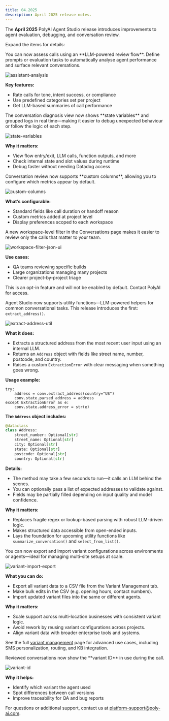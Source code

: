```yaml
---
title: 04.2025
description: April 2025 release notes.
---
```


The **April 2025** PolyAI Agent Studio release introduces improvements to agent evaluation, debugging, and conversation review.

Expand the items for details:

<AccordionGroup>

<Accordion title="Call analysis and categorisation" icon="list-check">
You can now assess calls using an **LLM-powered review flow**. Define prompts or evaluation tasks to automatically analyse agent performance and surface relevant conversations.

![assistant-analysis](/images/release-notes/2504/call-categorization.png)

**Key features:**
- Rate calls for tone, intent success, or compliance
- Use predefined categories set per project
- Get LLM-based summaries of call performance

</Accordion>

<Accordion title="Enhanced diagnosis logging in Agent Studio" icon="bug">
The conversation diagnosis view now shows **state variables** and grouped logs in real time—making it easier to debug unexpected behaviour or follow the logic of each step.

![state-variables](/images/release-notes/2504/state-vars.png)

**Why it matters:**
- View flow entry/exit, LLM calls, function outputs, and more
- Check internal state and slot values during runtime
- Debug faster without needing Datadog access

</Accordion>

<Accordion title="Custom columns in Conversations" icon="columns-3">
Conversation review now supports **custom columns**, allowing you to configure which metrics appear by default.

![custom-columns](/images/release-notes/2504/custom-columns.png)

**What’s configurable:**
- Standard fields like call duration or handoff reason
- Custom metrics added at project level
- Display preferences scoped to each workspace

</Accordion>

<Accordion title="Workspace filter in Conversations" icon="window-restore">
A new workspace-level filter in the Conversations page makes it easier to review only the calls that matter to your team.

![workspace-filter-json-ui](/images/release-notes/2504/conv-version-filter.png)

**Use cases:**
- QA teams reviewing specific builds
- Large organizations managing many projects
- Clearer project-by-project triage

</Accordion>

<Accordion title="Utility function – extract_address" icon="address-book">
<Note>This is an opt-in feature and will not be enabled by default. Contact PolyAI for access.</Note>

Agent Studio now supports utility functions—LLM-powered helpers for common conversational tasks. This release introduces the first: `extract_address()`.

![extract-address-util](/images/release-notes/2504/address-util.png)

**What it does:**
- Extracts a structured address from the most recent user input using an internal LLM.
- Returns an `Address` object with fields like street name, number, postcode, and country.
- Raises a custom `ExtractionError` with clear messaging when something goes wrong.

**Usage example:**
```
try:
    address = conv.extract_address(country="US")
    conv.state.parsed_address = address
except ExtractionError as e:
    conv.state.address_error = str(e)
```

**The `Address` object includes:**
```python
@dataclass
class Address:
    street_number: Optional[str]
    street_name: Optional[str]
    city: Optional[str]
    state: Optional[str]
    postcode: Optional[str]
    country: Optional[str]
```

**Details:**
- The method may take a few seconds to run—it calls an LLM behind the scenes.
- You can optionally pass a list of expected addresses to validate against.
- Fields may be partially filled depending on input quality and model confidence.

**Why it matters:**
- Replaces fragile regex or lookup-based parsing with robust LLM-driven logic.
- Makes structured data accessible from open-ended inputs.
- Lays the foundation for upcoming utility functions like `summarize_conversation()` and `select_from_list()`.

</Accordion>

<Accordion title="Import and export variants" icon="arrow-right-arrow-left">
You can now export and import variant configurations across environments or agents—ideal for managing multi-site setups at scale.

![variant-import-export](/images/release-notes/2504/variant-export.png)

**What you can do:**
- Export all variant data to a CSV file from the Variant Management tab.
- Make bulk edits in the CSV (e.g. opening hours, contact numbers).
- Import updated variant files into the same or different agents.

**Why it matters:**
- Scale support across multi-location businesses with consistent variant logic.
- Avoid rework by reusing variant configurations across projects.
- Align variant data with broader enterprise tools and systems.

<Tip>See the full [variant management](/variant-management/introduction) page for advanced use cases, including SMS personalization, routing, and KB integration.</Tip>
</Accordion>

<Accordion title="Variant ID added to conversations" icon="fingerprint">
Reviewed conversations now show the **variant ID** in use during the call.

![variant-id](/images/release-notes/2504/call-variant.png)

**Why it helps:**
- Identify which variant the agent used
- Spot differences between call versions
- Improve traceability for QA and bug reports

</Accordion>

</AccordionGroup>

For questions or additional support, contact us at [platform-support@poly-ai.com](mailto:platform-support@poly-ai.com).